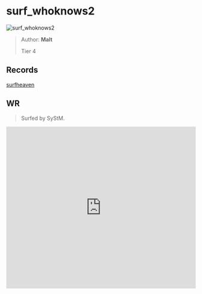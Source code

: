 
# surf_whoknows2

![surf_whoknows2](https://raw.githubusercontent.com/Sayt123/SurfMapPics/Maps-and-bonuses/csgo/surf_whoknows2.jpg)

> Author: **Malt**
>
> Tier 4

## Records

[surfheaven](https://surfheaven.eu/map/surf_whoknows2)

## WR

> Surfed by SyStM.

<iframe
width="100%"
height="430"
src="https://www.youtube.com/embed/M3eT3gBG0IQ"
frameborder="0"
allow="accelerometer; autoplay; clipboard-write; encrypted-media; gyroscope; picture-in-picture"
allowFullScreen
/>

```md

[Surf Timer] - squiggly surfer finished in 01:02:11 (WR -00:00:24). Improving by 00:00:24
[Surf Timer] - squiggly surfer beat the map record! Rank: 1/351


```
                